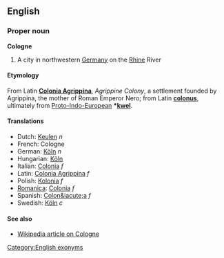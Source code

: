 ==English==
===Proper noun===
'''Cologne'''

#A city in northwestern [[Germany]] on the [[Rhine]] River

====Etymology====
From Latin '''[[Colonia Agrippina]]''', ''Agrippine Colony'', a settlement founded by Agrippina, the mother of Roman Emperor Nero; from Latin '''[[colonus]]''', ultimately from [[Proto-Indo-European]] '''*[[kwel]]'''.

====Translations====
*Dutch: [[Keulen]] ''n''
*French: Cologne
*German: [[Köln]] ''n''
*Hungarian: [[Köln]]
*Italian: [[Colonia]] ''f''
*Latin: [[Colonia Agrippina]] ''f''
*Polish: [[Kolonia]] ''f''
*[[Romanica]]: [[Colonia]] ''f''
*Spanish: [[Colon&iacute;a]] ''f''
*Swedish: [[Köln]] ''c''

====See also====
*[[w:Cologne|Wikipedia article on Cologne]]


[[Category:English exonyms]]